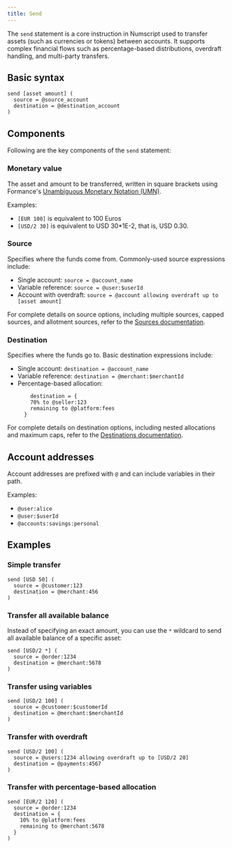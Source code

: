 ```yaml
---
title: Send
---
```


The `send` statement is a core instruction in Numscript used to transfer assets (such as currencies or tokens) between accounts. It supports complex financial flows such as percentage-based distributions, overdraft handling, and multi-party transfers.

## Basic syntax

```numscript
send [asset amount] (
  source = @source_account
  destination = @destination_account
)
```

## Components 

Following are the key components of the `send` statement:

### Monetary value

The asset and amount to be transferred, written in square brackets using Formance's [Unambiguous Monetary Notation (UMN)](../../stack/unambiguous-monetary-notation.md).

Examples:
- `[EUR 100]` is equivalent to 100 Euros
- `[USD/2 30]` is equivalent to USD 30*1E-2, that is, USD 0.30.

### Source

Specifies where the funds come from. Commonly-used source expressions include:

- Single account: `source = @account_name`
- Variable reference: `source = @user:$userId`
- Account with overdraft: `source = @account allowing overdraft up to [asset amount]`

For complete details on source options, including multiple sources, capped sources, and allotment sources, refer to the [Sources  documentation](sources.mdx).

### Destination

Specifies where the funds go to. Basic destination expressions include:

- Single account: `destination = @account_name`
- Variable reference: `destination = @merchant:$merchantId`
- Percentage-based allocation:
  ```numscript
      destination = {
      70% to @seller:123
      remaining to @platform:fees
    }
  ```


For complete details on destination options, including nested allocations and maximum caps, refer to the [Destinations documentation](destinations.mdx).

## Account addresses

Account addresses are prefixed with `@` and can include variables in their path.

Examples:
- `@user:alice`
- `@user:$userId`
- `@accounts:savings:personal`

## Examples

### Simple transfer

```numscript
send [USD 50] (
  source = @customer:123
  destination = @merchant:456
)
```

### Transfer all available balance

Instead of specifying an exact amount, you can use the `*` wildcard to send all available balance of a specific asset:

```numscript
send [USD/2 *] (
  source = @order:1234
  destination = @merchant:5678
)
```

### Transfer using variables

```numscript
send [USD/2 100] (
  source = @customer:$customerId
  destination = @merchant:$merchantId
)
```

### Transfer with overdraft

```numscript
send [USD/2 100] (
  source = @users:1234 allowing overdraft up to [USD/2 20]
  destination = @payments:4567
)
```

### Transfer with percentage-based allocation

```numscript
send [EUR/2 120] (
  source = @order:1234
  destination = {
    10% to @platform:fees
    remaining to @merchant:5678
  }
)
```